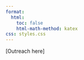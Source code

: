 ```yaml
---
format:
  html:
    toc: false
    html-math-method: katex
css: styles.css
---
```


\[Outreach here\]
